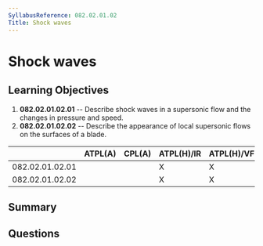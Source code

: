 ```yaml
---
SyllabusReference: 082.02.01.02
Title: Shock waves
---
```


# Shock waves

## Learning Objectives

1.  **082.02.01.02.01** -- Describe shock waves in a supersonic flow and the
    changes in pressure and speed.
2.  **082.02.01.02.02** -- Describe the appearance of local supersonic flows on
    the surfaces of a blade.

|                 | ATPL(A) | CPL(A) | ATPL(H)/IR | ATPL(H)/VFR | CPL(H) | IR | CBIR(A) |
| --------------- | ------- | ------ | ---------- | ----------- | ------ | -- | ------- |
| 082.02.01.02.01 |         |        | X          | X           | X      |    |         |
| 082.02.01.02.02 |         |        | X          | X           | X      |    |         |

## Summary

## Questions
